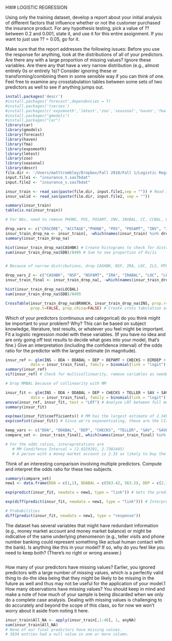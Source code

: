 HW# LOGISTIC REGRESSION

Using only the training dataset, develop a report about your initial analysis of different factors that
influence whether or not the customer purchased the insurance product. For any hypothesis testing, pick
a value of ?? between 0.2 and 0.001, state it, and use it for this entire assignment. If you want to just use
?? = 0.05, go for it.

Make sure that the report addresses the following issues:
Before you use the response for anything, look at the distributions of all of your predictors.
Are there any with a large proportion of missing values? Ignore these variables. Are there any that
have a very narrow distribution (e.g., almost entirely 0s or entirely 1s)? Consider ignoring these or
transforming/combining them in some sensible way if you can think of one. Feel free to examine any
crosstabulation tables between some sets of two predictors as well to see if anything jumps out.

```r
install.packages('descr')
#install.packages('forecast',dependencies = T)
#install.packages('tseries')
#install.packages(c('expsmooth','lmtest','zoo','seasonal','haven','fma'))
#install.packages("gmodels")
#install.packages("car")
library(car)
library(gmodels)
library(forecast)
library(haven)
library(fma)
library(expsmooth)
library(lmtest)
library(zoo)
library(seasonal)
library(descr)
file.dir <- '/Users/matttrombley/Dropbox/Fall 2018/Fall 1/Logistic Regression/HW1/' # Replace with path to your file
input.file1 <- "insurance_t.sas7bdat"
input.file2 <- "insurance_v.sas7bdat"

insur_train <- read_sas(paste(file.dir, input.file1,sep = "")) # Read in training set
insur_valid <- read_sas(paste(file.dir, input.file2, sep = ""))

summary(insur_train)
table(is.na(insur_train))

# For NAs, need to remove PHONE, POS, POSAMT, INV, INVBAL, CC, CCBAL, CCPURC, INCOME, HMOWN, LORES, HMVAL, AGE

drop_vars <- c("CRSCORE", "ACCTAGE","PHONE", "POS", "POSAMT", "INV", "INVBAL", "CC", "CCBAL", "CCPURC", "INCOME", "HMOWN", "LORES", "HMVAL", "AGE")
insur_train_drop_na <- insur_train[, -which(names(insur_train) %in% drop_vars)] # Drops variables with names matching the above variable
summary(insur_train_drop_na)

hist(insur_train_drop_na$CASHBK) # Create histograms to check for distribution of values
sum(insur_train_drop_na$SDB)/8495 # Sum to see proportion of 0s/1s


# Because of narrow distributions, drop CASHBK, NSF, IRA, LOC, ILS, MTG, MOVED, INAREA, SDB and also corresponding variables NSFAMT, IRABAL, LOCBAL, ILSBAL, MTGBAL 

drop_vars_2 <- c("CASHBK", "NSF", "NSFAMT", "IRA", "IRABAL", "LOC", "LOCBAL", "ILS", "ILSBAL", "MTG", "MTGBAL","MOVED", "INAREA", "SDB")
insur_train_final <- insur_train_drop_na[, -which(names(insur_train_drop_na) %in% drop_vars_2)]

hist(insur_train_drop_na$LOCBAL)
sum(insur_train_drop_na$SDB)/8495

CrossTable(insur_train_drop_na$BRANCH, insur_train_drop_na$INS, prop.r=FALSE, prop.c=TRUE,
           prop.t=FALSE, prop.chisq=FALSE) # Create cross tabulation as necessary

```

Which of your predictors (continuous and categorical) do you think might be important to your problem?
Why? This can be based on subject knowledge, literature, test results, or whatever you feel might be
important. Fit a logistic regression model with these variables. (If you have no idea and are only going
off test results to decide what goes into your model, that's fine.) Give an interpretation (including the
confidence interval) of the odds ratio for the predictor with the largest estimate (in magnitude).

```r

insur_ref <- glm(INS ~ DDA + DDABAL + DEP + DEPAMT + CHECKS + DIRDEP + TELLER + SAV + SAVBAL + ATM + ATMAMT + CD + CDBAL + MM + MMCRED,
           data = insur_train_final, family = binomial(link = "logit")) # Create the reference model with all variables left excluding branch location and urban/suburban based on group discussion
summary(insur_ref)
vif(insur_ref) # Check for multicollinearity, remove variables as needed

# Drop MMBAL because of collinearity with MM

insur_fit <- glm(INS ~ DDA + DDABAL + DEP + CHECKS + TELLER + SAV + SAVBAL + ATMAMT + CD + CDBAL + MM,
           data = insur_train_final, family = binomial(link = "logit")) # Create model using backwards selection and test to see which variables need to be removed
anova(insur_ref, insur_fit, test = "LRT") # Analyze LRT between full model and newly fit model
summary(insur_fit)

exp(max(insur_fit$coefficients)) # MM has the largest estimate of 2.349813
exp(confint(insur_fit)) # Since we're exponentiating, these are the CIs 

keep_vars <- c("DDA", "DDABAL", "DEP", "CHECKS", "TELLER", "SAV", "SAVBAL", "ATMAMT", "CD", "CDBAL", "MM","INS")
compare_set <- insur_train_final[, which(names(insur_train_final) %in% keep_vars)] # Create final set with variables in the last model to use to create new test cases

# For the odds ratios, interepretations are 
   # MM Condifence Interval = (2.0229291, 2.7302445)
   # A person with a money market account is 2.35 as likely to buy the insurance product as someone who does not have a money market account. 
```

Think of an interesting comparison involving multiple predictors. Compute and interpret the odds ratio
for these two subjects.

```r

summary(compare_set)
new1 <- data.frame(DDA = c(1,1), DDABAL = c(563.42, 563.2), DEP = c(2.131,2.131), CHECKS = c(2,2), TELLER = c(0,0), SAV = c(0,0), SAVBAL = c(0,0),ATMAMT = c(119.9,119.9),CD=c(0,1),CDBAL=c(0,20000),MM=c(0,1))

exp(predict(insur_fit, newdata = new1, type = "link")) # Gets the prediction for each individual new test case.

exp(diff(predict(insur_fit, newdata = new1, type = "link"))) # Interpretation of test cases - An average person is 6.86 times less likely to have an annuity than someone who is average except for having a CD with balance $20,000 and an MM.

# Probabilities
diff(predict(insur_fit, newdata = new1, type = "response"))

```

The dataset has several variables that might have redundant information (e.g., money market account
and money market balance) or might be indicative of the same underlying phenomenon (e.g., teller
visits and phone number banking could represent something like actual human contact with the bank).
Is anything like this in your model? If so, why do you feel like you need to keep both? (There's no
right or wrong answer.)

```r



```

How many of your predictors have missing values? Earlier, you ignored predictors with a large number
of missing values, which is a perfectly valid thing to do-the idea being that they might be likely to
be missing in the future as well and thus may not be useful for the application of your model.1 How
many observations have missing values? You should keep in mind and make a note of how much of
your sample is being discarded when we only do a complete case analysis. Dealing with missing values
is challenging to do accurately and beyond the scope of this class, so for now we won't worry about it
aside from noting it here.

```r

insur_train$All_NA <- apply(insur_train[,1:48], 1, anyNA)
sum(insur_train$All_NA)
# None of our final predictors have missing values. 
# 3034 entries had a null value in one or more column. 

```
